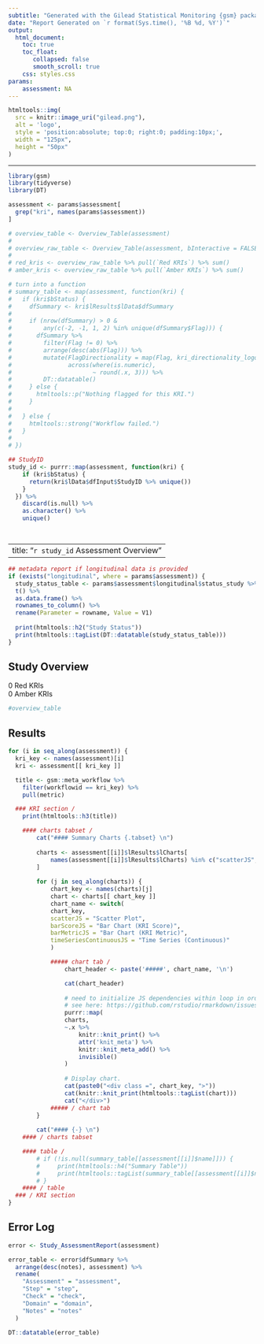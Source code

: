 ```yaml
---
subtitle: "Generated with the Gilead Statistical Monitoring {gsm} package"
date: "Report Generated on `r format(Sys.time(), '%B %d, %Y')`"
output:
  html_document:
    toc: true
    toc_float:
       collapsed: false
       smooth_scroll: true
    css: styles.css
params:
    assessment: NA
---
```


```r
htmltools::img(
  src = knitr::image_uri("gilead.png"), 
  alt = 'logo', 
  style = 'position:absolute; top:0; right:0; padding:10px;', 
  width = "125px", 
  height = "50px"
)
```

---

```r
library(gsm)
library(tidyverse)
library(DT)

assessment <- params$assessment[
  grep("kri", names(params$assessment))
]

# overview_table <- Overview_Table(assessment) 
# 
# overview_raw_table <- Overview_Table(assessment, bInteractive = FALSE)
# 
# red_kris <- overview_raw_table %>% pull(`Red KRIs`) %>% sum()
# amber_kris <- overview_raw_table %>% pull(`Amber KRIs`) %>% sum()

# turn into a function
# summary_table <- map(assessment, function(kri) {
#   if (kri$bStatus) {
#     dfSummary <- kri$lResults$lData$dfSummary
#     
#     if (nrow(dfSummary) > 0 &
#         any(c(-2, -1, 1, 2) %in% unique(dfSummary$Flag))) {
#       dfSummary %>%
#         filter(Flag != 0) %>%
#         arrange(desc(abs(Flag))) %>%
#         mutate(FlagDirectionality = map(Flag, kri_directionality_logo),
#                across(where(is.numeric),
#                       ~ round(.x, 3))) %>%
#         DT::datatable()
#     } else {
#       htmltools::p("Nothing flagged for this KRI.")
#     }
#     
#   } else {
#     htmltools::strong("Workflow failed.")
#   }
#   
# })

## StudyID
study_id <- purrr::map(assessment, function(kri) {
    if (kri$bStatus) {
      return(kri$lData$dfInput$StudyID %>% unique())
    } 
  }) %>% 
    discard(is.null) %>% 
    as.character() %>% 
    unique()




```

---
title: "`r study_id` Assessment Overview"
---

<div class = 'overall-site-select'
    id = 'overall-site-select'
    title = 'Selected site will be highlighted in all charts for all KRIs.'>

</div>


```r
## metadata report if longitudinal data is provided
if (exists("longitudinal", where = params$assessment)) {
  study_status_table <- params$assessment$longitudinal$status_study %>% 
  t() %>% 
  as.data.frame() %>% 
  rownames_to_column() %>% 
  rename(Parameter = rowname, Value = V1) 
  
  print(htmltools::h2("Study Status"))
  print(htmltools::tagList(DT::datatable(study_status_table)))
}
```


## Study Overview

<div class="flag-container">
  <div class="flag flag-red">0 Red KRIs</div>
  <div class="flag flag-amber">0 Amber KRIs</div>
</div>


<div class="gsm-overview-table">
```r
#overview_table
```
</div>

## Results


```r
for (i in seq_along(assessment)) {
  kri_key <- names(assessment)[i]
  kri <- assessment[[ kri_key ]]

  title <- gsm::meta_workflow %>% 
    filter(workflowid == kri_key) %>% 
    pull(metric)

  ### KRI section /
    print(htmltools::h3(title))

    #### charts tabset /
        cat("#### Summary Charts {.tabset} \n")
        
        charts <- assessment[[i]]$lResults$lCharts[
            names(assessment[[i]]$lResults$lCharts) %in% c("scatterJS", "barMetricJS", "barScoreJS", "timeSeriesContinuousJS")
        ]
        
        for (j in seq_along(charts)) {
            chart_key <- names(charts)[j]
            chart <- charts[[ chart_key ]]
            chart_name <- switch(
            chart_key,
            scatterJS = "Scatter Plot",
            barScoreJS = "Bar Chart (KRI Score)",
            barMetricJS = "Bar Chart (KRI Metric)",
            timeSeriesContinuousJS = "Time Series (Continuous)"
            )

            ##### chart tab /
                chart_header <- paste('#####', chart_name, '\n')

                cat(chart_header)
                
                # need to initialize JS dependencies within loop in order to print correctly
                # see here: https://github.com/rstudio/rmarkdown/issues/1877#issuecomment-678996452
                purrr::map(
                charts,
                ~.x %>%
                    knitr::knit_print() %>%
                    attr('knit_meta') %>%
                    knitr::knit_meta_add() %>%
                    invisible()
                )
            
                # Display chart.
                cat(paste0("<div class =", chart_key, ">"))
                cat(knitr::knit_print(htmltools::tagList(chart)))
                cat("</div>")
            ##### / chart tab
        }
        
        cat("#### {-} \n")
    #### / charts tabset

    #### table /
        # if (!is.null(summary_table[[assessment[[i]]$name]])) {
        #     print(htmltools::h4("Summary Table"))
        #     print(htmltools::tagList(summary_table[[assessment[[i]]$name]]))
        # }
    #### / table
  ### / KRI section
}
```

## Error Log

```r
error <- Study_AssessmentReport(assessment)

error_table <- error$dfSummary %>% 
  arrange(desc(notes), assessment) %>% 
  rename(
    "Assessment" = "assessment",
    "Step" = "step",
    "Check" = "check",
    "Domain" = "domain",
    "Notes" = "notes"
  )

DT::datatable(error_table)
```


```js
```

```js
```
